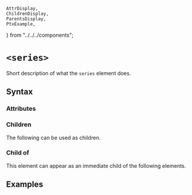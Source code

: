    AttrDisplay,
    ChildrenDisplay,
    ParentsDisplay,
    PtxExample,
} from "../../../components";

# `<series>`

Short description of what the `series` element does.

## Syntax

### Attributes

<AttrDisplay name="series" />

### Children

The following can be used as children.

<ChildrenDisplay name="series" />

### Child of

This element can appear as an immediate child of the following elements.

<ParentsDisplay name="series" />

## Examples

    